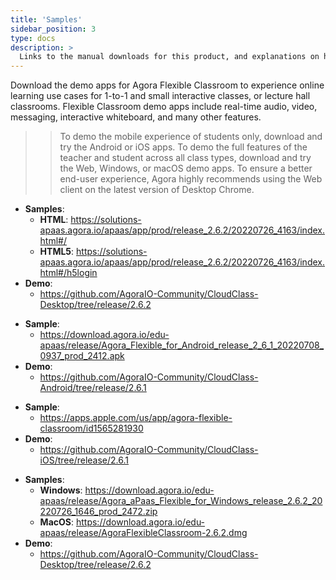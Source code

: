 ```yaml
---
title: 'Samples'
sidebar_position: 3
type: docs
description: >
  Links to the manual downloads for this product, and explanations on how to install them.
---
```



Download the demo apps for Agora Flexible Classroom to experience online learning use cases for 1-to-1 and small interactive classes, or lecture hall classrooms. Flexible Classroom demo apps include real-time audio, video, messaging, interactive whiteboard, and many other features.
>> To demo the mobile experience of students only, download and try the Android or iOS apps.
>> To demo the full features of the teacher and student across all class types, download and try the Web, Windows, or macOS demo apps. To ensure a better end-user experience, Agora highly recommends using the Web client on the latest version of Desktop Chrome.

<PlatformWrapper platform="web">

- **Samples**:
    - **HTML**: https://solutions-apaas.agora.io/apaas/app/prod/release_2.6.2/20220726_4163/index.html#/
    - **HTML5**: https://solutions-apaas.agora.io/apaas/app/prod/release_2.6.2/20220726_4163/index.html#/h5login
- **Demo**:
    - https://github.com/AgoraIO-Community/CloudClass-Desktop/tree/release/2.6.2
</PlatformWrapper>

<PlatformWrapper platform="android">

- **Sample**:
    - https://download.agora.io/edu-apaas/release/Agora_Flexible_for_Android_release_2_6_1_20220708_0937_prod_2412.apk
- **Demo**:
    - https://github.com/AgoraIO-Community/CloudClass-Android/tree/release/2.6.1
</PlatformWrapper>

<PlatformWrapper platform="ios">

- **Sample**:
    - https://apps.apple.com/us/app/agora-flexible-classroom/id1565281930
- **Demo**:
    - https://github.com/AgoraIO-Community/CloudClass-iOS/tree/release/2.6.1

</PlatformWrapper>

<PlatformWrapper platform="electron">

- **Samples**:
    - **Windows**: https://download.agora.io/edu-apaas/release/Agora_aPaas_Flexible_for_Windows_release_2.6.2_20220726_1646_prod_2472.zip
    - **MacOS**: https://download.agora.io/edu-apaas/release/AgoraFlexibleClassroom-2.6.2.dmg
- **Demo**:
    - https://github.com/AgoraIO-Community/CloudClass-Desktop/tree/release/2.6.2

</PlatformWrapper>

<PlatformWrapper platform="macos">



</PlatformWrapper>
<PlatformWrapper platform="unity">



</PlatformWrapper>



<PlatformWrapper platform="flutter">


</PlatformWrapper>

<PlatformWrapper platform="windows">



</PlatformWrapper>


